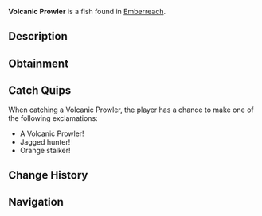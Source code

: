 {{FishInfobox
|image          = Volcanic Prowler.png
|rarity         = Rare
|sea            = Second Sea
|location       = [[Emberreach]]
|sublocation    = 
|sources        = Fishing Rod
|radar_location = 
|prog_speed     = -6
|xp             = 210
|weather        = Clear
|time           = Day
|season         = Spring
|bait           = Magnet
|base_weight    = 1230
|base_value     = 441
|weight_range   = 765
|base_chance    = 43
|base_resil     = 33
}}
'''Volcanic Prowler''' is a {{Rarity|Rare}} fish found in [[Emberreach]].

== Description ==
{{Description|A stealthy fish, its teeth sharp and edges warm with fire.|Bestiary Entry}}

== Obtainment ==
{{Description|It stalks through the bright embers of dawn.|Bestiary Hint}}
{{Fish Availability|
Emberreach/Surrounding Ocean
|top_rods      = 
Trident Rod\130149.03\6191.31;
Astralhook Rod\123443.6\22769.24;
Leviathan's Fang Rod\112089.53\6186.78;
Azure Of Lagoon\102179.12\10337.09;
No-Life Rod\101769.54\9693.16;
Resourceful Rod\73248.95\7873.52;
Free Spirit Rod\95767.43\10102.77;
Nocturnal Rod\40898.52\40616.07;
Carrot Rod\95858.14\9697.62;
Blazebringer Rod\92868.39\9395.16;
Verdant Shear Rod\87371.24\8839.03;
Challenger's Rod\83609.1\7913.92;
Depthseeker Rod\81162.32\8113.83;
Avalanche Rod\77047.99\7721.75;
Volcanic Rod\76895.59\7476.05;
Zeus Rod\76596.93\7447.01;
Seraphic Rod\75821.97\5472.43;
Rod Of The Depths\74264.31\5131.64;
Rod Of The Forgotten Fang\72995.75\5180.96;
Steady Rod\64798.01\6555.38;
Rod Of The Exalted One\62262.4\5143.38;
Ethereal Prism Rod\61155.4\5421.74
|recommended   = Astralhook Rod
}}

== Catch Quips ==
When catching a Volcanic Prowler, the player has a chance to make one of the following exclamations:
* A Volcanic Prowler!
* Jagged hunter!
* Orange stalker!

== Change History ==
{{Change History|{{subst:Current Version}}}}

== Navigation ==
{{Fish Navbox|Emberreach}}